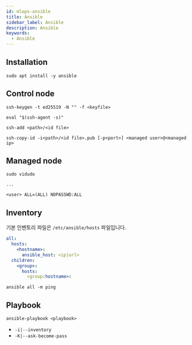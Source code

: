```yaml
---
id: mlops-ansible
title: Ansible
sidebar_label: Ansible
description: Ansible
keywords:
  - Ansible
---
```


## Installation

```shell
sudo apt install -y ansible
```

## Control node

```shell
ssh-keygen -t ed25519 -N "" -f <keyfile>
```

```shell
eval "$(ssh-agent -s)"
```

```shell
ssh-add <path>/<id file>
```

```shell
ssh-copy-id -i<path>/<id file>.pub [-p<port>] <managed user>@<managed ip>
```

## Managed node

```shell
sudo vidudo

...

<user> ALL=(ALL) NOPASSWD:ALL
```

## Inventory

기본 인벤토리 파일은 `/etc/ansible/hosts` 파일입니다.

```yaml
all:
  hosts:
    <hostname>:
      ansible_host: <ip|url>
  children:
    <group>:
      hosts:
        <group:hostname>:
```

```shell
ansible all -m ping
```

## Playbook

```shell
ansible-playbook <playbook>
```

- `-i|--inventory`
- `-K|--ask-become-pass`
